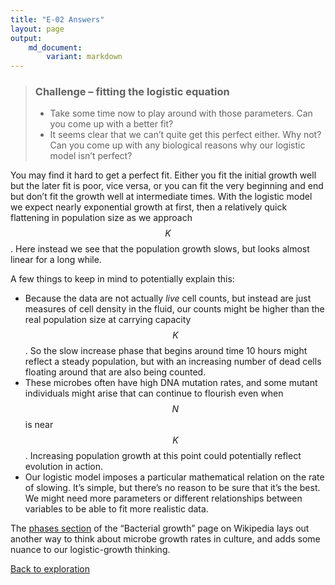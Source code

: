 ```yaml
---
title: "E-02 Answers"
layout: page
output: 
    md_document:
        variant: markdown
---
```

> ### Challenge -- fitting the logistic equation
>
> * Take some time now to play around with those parameters. Can you come up with a 
>   better fit? 
> * It seems clear that we can't quite get this perfect either.  Why not?
>   Can you come up with any biological reasons why our logistic model isn't perfect?
> 

You may find it hard to get a perfect fit. Either you fit the initial growth well
but the later fit is poor, vice versa, or you can fit the very beginning and end 
but don't fit the growth well at intermediate times. With the logistic model we 
expect nearly exponential growth at first, then a relatively quick flattening in
population size as we approach $$K$$. Here instead we see that 
the population growth slows, but looks almost linear for a long while.

A few things to keep in mind to potentially explain this:

 * Because the data are not actually *live* cell counts, but instead are just
    measures of cell density in the fluid, our counts might be higher than the
    real population size at carrying capacity $$K$$.  So the slow increase phase
    that begins around time 10 hours might reflect a steady population, but with 
    an increasing number of dead cells floating around that are also being counted.
 * These microbes often have high DNA mutation rates, and some mutant 
    individuals might
    arise that can continue to flourish even when $$N$$ is near $$K$$. Increasing
    population growth at this point could potentially reflect evolution in action.
 * Our logistic model imposes a particular mathematical relation on the rate of slowing.
    It's simple, but there's no reason to be sure that it's the best. 
    We might need more parameters or different relationships between variables
    to be able to fit more realistic data.
 
The [phases section](https://en.wikipedia.org/wiki/Bacterial_growth#Phases) of
the "Bacterial growth" page on Wikipedia lays out another way to think about 
microbe growth rates in culture, and adds some nuance to our logistic-growth
thinking.

[Back to exploration](../../E-02-growth-rate-models)

